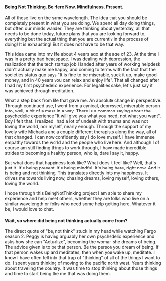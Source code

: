 
#### Being Not Thinking. Be Here Now. Mindfulness. Present. 
All of these live on the same wavelength. The idea that you should be completely present in what you are doing. We spend all day doing things, but often our minds wander. They are thinking about yesterday, all that needs to be done today, future plans that you are looking forward to, everything but the actual thing that you are currently in the process of doing! It is exhausting! But it does not have to be that way. 

This idea came into my life about 4 years ago at the age of 23. At the time I was in a pretty bad headspace. I was dealing with depression, the realization that the tech startup job I landed after years of working helpdesk didn't actually make me happy, and coming to terms with the fact that the societies status quo says "It is fine to be miserable, suck it up, make good money, and in 40 years you can relax and enjoy life".
That all changed after I had my first psychedelic experience. For legalities sake, let's just say it was achieved through meditation. 

What a step back from life that gave me. An absolute change in perspective. Through continued use, I went from a cynical, depressed, miserable person into, well, a bit of a mess in a way. There is a common saying about the psychedelic experience "It will give you what you need, not what you want". Boy I felt that. I realized I had a lot of undealt with trauma and was not loving the world, nor myself, nearly enough. Through the support of my lovely wife Michaela and a couple different therapists along the way, all of that changed. I can now confidently say I do love myself. I have immense empathy towards the world and the people who live here. And although I of course am still finding things to work through, I have made incredible strides to becoming a healthy person, who is, dare I say it, happy. 

But what does that happiness look like? What does it feel like? Well, that's just it. It's being present. It's being mindful. It's being here, right now. And it is being and not thinking. This translates directly into my happiness. It drives me towards living now, chasing dreams, loving myself, loving others, loving the world. 

I hope through this BeingNotThinking project I am able to share my experience and help meet others, whether they are folks who live on a similar wavelength or folks who need some help getting here. Whatever it be, I would love to chat. 

#### Wait, so where did being not thinking actually come from? 
The direct quote of "be, not think" stuck in my head while watching Fargo season 2. Peggy is having arguably her own psychedelic experience and asks how she can "Actualize", becoming the woman she dreams of being. The advice given is to be that person. Be the person you dream of being. If that person wakes up and meditates, then when you wake up, meditate. I know I have often fell into that trap of "thinking" of all of the things I want to do. I spent years thinking of moving to the pacific north west. Years thinking about traveling the country. It was time to stop thinking about those things and time to start being the me that was doing them. 


